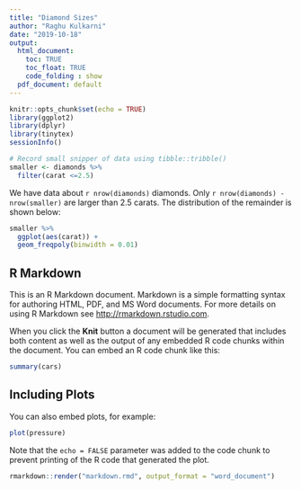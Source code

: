 ```yaml
---
title: "Diamond Sizes"
author: "Raghu Kulkarni"
date: "2019-10-18"
output: 
  html_document:
    toc: TRUE
    toc_float: TRUE
    code_folding : show
  pdf_document: default
---
```


```r
knitr::opts_chunk$set(echo = TRUE)
library(ggplot2)
library(dplyr)
library(tinytex)
sessionInfo()

# Record small snipper of data using tibble::tribble()
smaller <- diamonds %>%
  filter(carat <=2.5)

```
We have data about `r nrow(diamonds)` diamonds. Only `r nrow(diamonds) - nrow(smaller)` are larger than 2.5 carats. The distribution of the remainder is shown below:

```r
smaller %>%
  ggplot(aes(carat)) +
  geom_freqpoly(binwidth = 0.01)
```

## R Markdown

This is an R Markdown document. Markdown is a simple formatting syntax for authoring HTML, PDF, and MS Word documents. For more details on using R Markdown see <http://rmarkdown.rstudio.com>.

When you click the **Knit** button a document will be generated that includes both content as well as the output of any embedded R code chunks within the document. You can embed an R code chunk like this:

```r
summary(cars)
```

## Including Plots

You can also embed plots, for example:

```r
plot(pressure)
```

Note that the `echo = FALSE` parameter was added to the code chunk to prevent printing of the R code that generated the plot.
```r
rmarkdown::render("markdown.rmd", output_format = "word_document")

```

